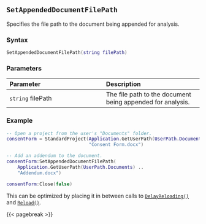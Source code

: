 ## `SetAppendedDocumentFilePath` {#standard-setappendeddocumentfilepath}

Specifies the file path to the document being appended for analysis.

### Syntax {-}

``` .lua
SetAppendedDocumentFilePath(string filePath)
```

### Parameters {-}

**Parameter** | **Description**
| :-- | :-- |
| `string` filePath | The file path to the document being appended for analysis. |

### Example {-}

``` .lua
-- Open a project from the user's "Documents" folder.
consentForm = StandardProject(Application.GetUserPath(UserPath.Documents) ..
                              "Consent Form.docx")

-- Add an addendum to the document.
consentForm:SetAppendedDocumentFilePath(
    Application.GetUserPath(UserPath.Documents) ..
    "Addendum.docx")

consentForm:Close(false)
```

::: {.tipsection data-latex=""}
This can be optimized by placing it in between calls to [`DelayReloading()`](#standard-delayreloading) and [`Reload()`](#standard-reload).
:::

{{< pagebreak >}}